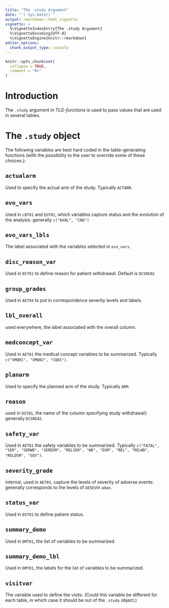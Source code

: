 ```yaml
---
title: "The .study Argument"
date: "`r Sys.Date()`"
output: rmarkdown::html_vignette
vignette: >
  %\VignetteIndexEntry{The .study Argument}
  %\VignetteEncoding{UTF-8}
  %\VignetteEngine{knitr::rmarkdown}
editor_options:
  chunk_output_type: console
---
```


```r
knitr::opts_chunk$set(
  collapse = TRUE,
  comment = "#>"
)
```


# Introduction

The `.study` argument in *TLG-functions* is used to pass values that are used in several tables.



# The `.study` object
The following variables are best hard coded in the table-generating functions (with the possibility to the user to
override some of these choices.):


## `actualarm`
Used to specify the actual arm of the study. Typically `ACTARM`.

## `evo_vars`
Used in `LBT01` and `EGT01`, which variables capture status and the evolution of the analysis: generally `c("AVAL", "CNG")`

## `evo_vars_lbls`
The label associated with the variables selected in `evo_vars`.

## `disc_reason_var`
Used in `DST01` to define reason for patient withdrawal. Default is `DCSREAS`

## `group_grades`
Used in `AET04` to put in correspondence severity levels and labels.

## `lbl_overall`
used everywhere, the label associated with the overall column.

## `medconcept_var`
Used in `AET01`  the medical concept variables to be summarized. Typically `c("SMQ01", "SMQ02", "CQ01")`.

## `planarm`
Used to specify the planned arm of the study. Typically `ARM`.

## `reason`
used in `DST01`, the name of the column specifying study withdrawal): generally `DCSREAS`.

## `safety_var`
Used in `AET01` the safety variables to be summarized. Typically
`c("FATAL", "SER", "SERWD", "SERDSM", "RELSER", "WD", "DSM", "REL", "RELWD", "RELDSM", "SEV")`.

## `severity_grade`
internal, used in `AET03`, capture the levels of severity of adverse events: generally corresponds to the levels of
`AESEV`in `adae`.

## `status_var`
Used in `DST01` to define patient status.

## `summary_demo`
Used in `DMT01`,  the list of variables to be summarized.

## `summary_demo_lbl`
Used in `DMT01`,  the labels for the list of variables to be summarized.

## `visitvar`
The variable used to define the visits. (Could this variable be different for each table, in which case it should be out of the `.study` object.)
